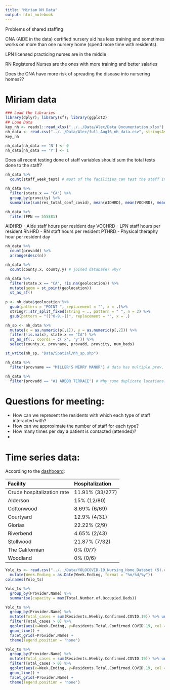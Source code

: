 ---
title: "Miriam NH Data"
output: html_notebook
---

Problems of shared staffing 

CNA (AIDE in the data) certified nursery aid has less training and sometimes works on more than one nursery home (spend more time with residents).  

LPN licensed practicing nurses  are in the middle

RN Registered Nurses are the ones with more training and better salaries  

Does the CNA have more risk of spreading the disease into nursering homes??

# Miriam data

```{r}
### Load the libraries
library(dplyr); library(sf); library(ggplot2)   
## Load Data
key_nh <- readxl::read_xlsx("../../Data/Alec/Data Documentation.xlsx")
nh_data <- read.csv("../../Data/Alec/full_Aug16_nh_data.csv", stringsAsFactors = F)
key_nh

nh_data[nh_data == 'N'] <- 0
nh_data[nh_data == 'Y'] <- 1
```

Does all recent testing done of staff variables should sum the total tests done to the staff?

```{r}
nh_data %>%
  count(staff_week_test) # most of the facilities can test the staff in a week, if we knowthe number of tests, we know the number of staff?
```



```{r}
nh_data %>%
  filter(state.x == "CA") %>%
  group_by(provcity) %>%
  summarise(sum(res_total_conf_covid), mean(AIDHRD), mean(VOCHRD), mean(RNHRD))
```

```{r}
nh_data %>%
  filter(FPN == 555881)
```

AIDHRD - Aide staff hours per resident day
VOCHRD - LPN staff hours per resident
RNHRD - RN staff hours per resident
PTHRD - Physical theraphy hour per resident day

```{r}
nh_data %>%
  count(provadd) %>%
  arrange(desc(n))

nh_data %>%
  count(county.x, county.y) # joined database? why?
```
 
 
```{r}
nh_data %>%
  filter(state.x == "CA", !is.na(geolocation)) %>% 
  mutate(geom = st_point(geolocation))
  st_as_sf()
  
p <- nh_data$geolocation %>%
  gsub(pattern = "POINT ", replacement = "", x = .)%>%
  stringr::str_split_fixed(string = ., pattern = " ", n = 2) %>%
  gsub(pattern = "([^0-9.-])", replacement = "", x = .)

nh_sp <- nh_data %>%
  mutate(x = as.numeric(p[,1]), y = as.numeric(p[,2])) %>%
  filter(!is.na(x), state.x == "CA") %>%
  st_as_sf(., coords = c('x', 'y')) %>%
  select(county.x, provname, provadd, provcity, num_beds)

st_write(nh_sp, "Data/Spatial/nh_sp.shp")
```

 
  
```{r}
nh_data %>%
  filter(provname == "MILLER'S MERRY MANOR") # data has multiple prov, different locations?

nh_data %>%
  filter(provadd == "#1 ARBOR TERRACE") # Why some duplicate locations? county_cases, fips, county_case_rate different
```


# Questions for meeting:
  
  - How can we represent the residents with which each type of staff interacted with? 
  - How can we approximate the number of staff for each type?  
  - How many times per day a patient is contacted (attended)?  
  - 
  
  
# Time series data:

According to the [dashboard](https://www.yolocounty.org/health-human-services/adults/communicable-disease-investigation-and-control/novel-coronavirus-2019/dashboard-and-documents):
  
  
| Facility                   | Hospitalization |
| :------------------------- | :-------------- |
| Crude hospitalization rate | 11.91% (33/277) |
| Alderson                   | 15% (12/80)     |
| Cottonwood                 | 8.69% (6/69)    |
| Courtyard                  | 12.9% (4/31)    |
| Glorias                    | 22.22% (2/9)    |
| Riverbend                  | 4.65% (2/43)    |
| Stollwood                  | 21.87% (7/32)   |
| The Californian            | 0% (0/7)        |
| Woodland                   | 0% (0/6)        |



```{r}
Yolo_ts <- read.csv("../../Data/YOLOCOVID-19_Nursing_Home_Dataset (5).csv") %>%
  mutate(Week.Ending = as.Date(Week.Ending, format = "%m/%d/%y"))
colnames(Yolo_ts)
```


```{r}
Yolo_ts %>%
  group_by(Provider.Name) %>%
  summarise(capacity = max(Total.Number.of.Occupied.Beds))
```


```{r}
Yolo_ts %>%
  group_by(Provider.Name) %>%
  mutate(Total_cases = sum(Residents.Weekly.Confirmed.COVID.19)) %>% ungroup() %>%
  filter(Total_cases > 0) %>%
  ggplot(aes(x=Week.Ending, y=Residents.Total.Confirmed.COVID.19, col = Provider.Name)) +
  geom_line() +
  facet_grid(~Provider.Name) +
  theme(legend.position = 'none')
```



```{r}
Yolo_ts %>%
  group_by(Provider.Name) %>%
  mutate(Total_cases = sum(Residents.Weekly.Confirmed.COVID.19)) %>% ungroup() %>%
  filter(Total_cases > 0) %>%
  ggplot(aes(x=Week.Ending, y=Residents.Total.Confirmed.COVID.19, col = Provider.Name)) +
  geom_line() +
  facet_grid(~Provider.Name) +
  theme(legend.position = 'none')
```

